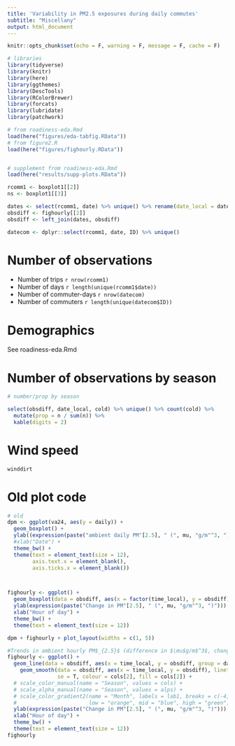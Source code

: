 ```yaml
---
title: 'Variability in PM2.5 exposures during daily commutes'
subtitle: "Miscellany"
output: html_document
---
```


```r
knitr::opts_chunk$set(echo = F, warning = F, message = F, cache = F)
```

```r
# libraries
library(tidyverse)
library(knitr)
library(here)
library(ggthemes)
library(DescTools)
library(RColorBrewer)
library(forcats)
library(lubridate)
library(patchwork)

# from roadiness-eda.Rmd
load(here("figures/eda-tabfig.RData"))
# from figure2.R
load(here("figures/fighourly.RData"))


# supplement from roadiness-eda.Rmd
load(here("results/supp-plots.RData"))
```


```r
rcomm1 <- boxplot1[[2]]
ns <- boxplot1[[3]]

dates <- select(rcomm1, date) %>% unique() %>% rename(date_local = date)
obsdiff <- fighourly[[2]]
obsdiff <- left_join(dates, obsdiff)

datecom <- dplyr::select(rcomm1, date, ID) %>% unique()
```

# Number of observations

- Number of trips `r nrow(rcomm1)`
- Number of days `r length(unique(rcomm1$date))`
- Number of commuter-days `r nrow(datecom)`
- Number of commuters `r length(unique(datecom$ID))`

# Demographics

See roadiness-eda.Rmd

# Number of observations by season

```r
# number/prop by season

select(obsdiff, date_local, cold) %>% unique() %>% count(cold) %>%
  mutate(prop = n / sum(n)) %>%
  kable(digits = 2)

```


# Wind speed

```r
winddirt

```

# Old plot code

```r
# old
dpm <- ggplot(va24, aes(y = daily)) +
  geom_boxplot() +
  ylab((expression(paste("ambient daily PM"[2.5], " (", mu, "g/m"^3, ")")))) +
  #xlab("Date") +
  theme_bw() +
  theme(text = element_text(size = 12),
        axis.text.x = element_blank(),
        axis.ticks.x = element_blank())



fighourly <- ggplot() +
  geom_boxplot(data = obsdiff, aes(x = factor(time_local), y = obsdiff)) +
  ylab(expression(paste("Change in PM"[2.5], " (", mu, "g/m"^3, ")"))) +#, #"\nrelative to daily average"))) +
  xlab("Hour of day") +
  theme_bw() +
  theme(text = element_text(size = 12))

dpm + fighourly + plot_layout(widths = c(1, 5))
```


```r
#Trends in ambient hourly PM$_{2.5}$ (difference in $\mu$g/m$^3$, change relative to daily mean) by hour of the day and by season for each unique day of observation (N=38)**
fighourly <- ggplot() +
  geom_line(data = obsdiff, aes(x = time_local, y = obsdiff, group = date_local), linetype = 1, alpha = 0.3) +
    geom_smooth(data = obsdiff, aes(x = time_local, y = obsdiff), linetype = 2, 
                se = T, colour = cols[2], fill = cols[2]) +
  # scale_color_manual(name = "Season", values = cols) +
  # scale_alpha_manual(name = "Season", values = alps) +
  # scale_color_gradient2(name = "Month", labels = lab1, breaks = c(-4,0, 4 ),
  #                       low = "orange", mid = "blue", high = "green")+
  ylab(expression(paste("Change in PM"[2.5], " (", mu, "g/m"^3, ")"))) +#, #"\nrelative to daily average"))) +
  xlab("Hour of day") +
  theme_bw() +
  theme(text = element_text(size = 12))
fighourly
```
